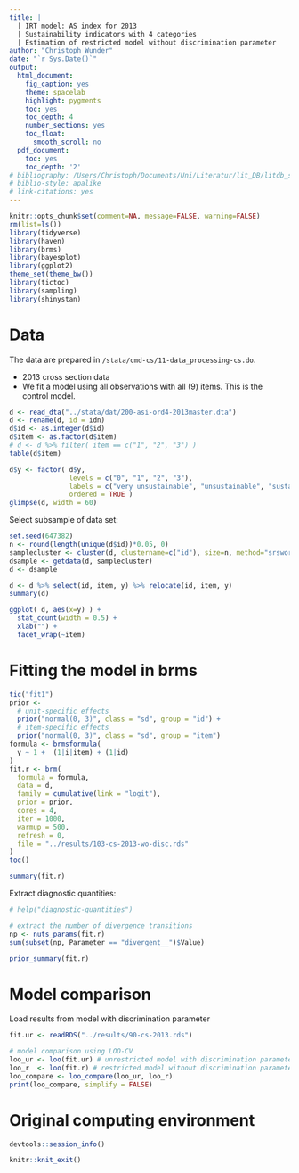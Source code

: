 ```yaml
---
title: |
  | IRT model: AS index for 2013
  | Sustainability indicators with 4 categories 
  | Estimation of restricted model without discrimination parameter
author: "Christoph Wunder"
date: "`r Sys.Date()`"
output:
  html_document:
    fig_caption: yes
    theme: spacelab
    highlight: pygments
    toc: yes
    toc_depth: 4
    number_sections: yes
    toc_float:
      smooth_scroll: no
  pdf_document:
    toc: yes
    toc_depth: '2'
# bibliography: /Users/Christoph/Documents/Uni/Literatur/lit_DB/litdb_sp.bib
# biblio-style: apalike
# link-citations: yes
---
```


```r
knitr::opts_chunk$set(comment=NA, message=FALSE, warning=FALSE)
rm(list=ls())
library(tidyverse)
library(haven)
library(brms)
library(bayesplot)
library(ggplot2)
theme_set(theme_bw())
library(tictoc)
library(sampling)
library(shinystan)
```


# Data

The data are prepared in `/stata/cmd-cs/11-data_processing-cs.do`.

* 2013 cross section data
* We fit a model using all observations with all (9) items. This is the control model.

```r
d <- read_dta("../stata/dat/200-asi-ord4-2013master.dta")
d <- rename(d, id = idn)
d$id <- as.integer(d$id)
d$item <- as.factor(d$item)
# d <- d %>% filter( item == c("1", "2", "3") )
table(d$item)
```


```r
d$y <- factor( d$y, 
               levels = c("0", "1", "2", "3"), 
               labels = c("very unsustainable", "unsustainable", "sustainable", "very sustainable"),
               ordered = TRUE ) 
glimpse(d, width = 60)
```

Select subsample of data set:

```r
set.seed(647382)
n <- round(length(unique(d$id))*0.05, 0)
samplecluster <- cluster(d, clustername=c("id"), size=n, method="srswor")
dsample <- getdata(d, samplecluster)
d <- dsample
```

```r
d <- d %>% select(id, item, y) %>% relocate(id, item, y)
summary(d)
```

```r
ggplot( d, aes(x=y) ) +
  stat_count(width = 0.5) +
  xlab("") +
  facet_wrap(~item)
```

# Fitting the model in brms

```r
tic("fit1")
prior <-
  # unit-specific effects 
  prior("normal(0, 3)", class = "sd", group = "id") +
  # item-specific effects 
  prior("normal(0, 3)", class = "sd", group = "item")
formula <- brmsformula(
  y ~ 1 +  (1|i|item) + (1|id)
)
fit.r <- brm( 
  formula = formula,
  data = d,
  family = cumulative(link = "logit"),
  prior = prior,
  cores = 4,
  iter = 1000,
  warmup = 500,
  refresh = 0,
  file = "../results/103-cs-2013-wo-disc.rds"
)
toc()
```

```r
summary(fit.r)
```

Extract diagnostic quantities:

```r
# help("diagnostic-quantities")

# extract the number of divergence transitions
np <- nuts_params(fit.r)
sum(subset(np, Parameter == "divergent__")$Value)
```


```r
prior_summary(fit.r)
```

# Model comparison

Load results from model with discrimination parameter

```r
fit.ur <- readRDS("../results/90-cs-2013.rds")
```

```r
# model comparison using LOO-CV
loo_ur <- loo(fit.ur) # unrestricted model with discrimination parameter
loo_r  <- loo(fit.r) # restricted model without discrimination parameter
loo_compare <- loo_compare(loo_ur, loo_r)
print(loo_compare, simplify = FALSE)
```


# Original computing environment {-}

```r
devtools::session_info()
```


```r
knitr::knit_exit()
```

